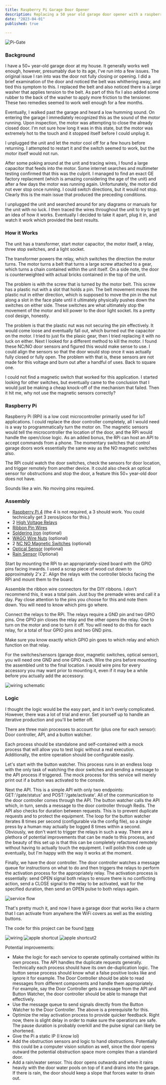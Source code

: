 ```yaml
---
title: Raspberry Pi Garage Door Opener
description: Replacing a 50 year old garage door opener with a raspberry pi
date: "2023-04-01"
published: true
  
---
```


<img alt='Pi-Gate' src='/images/pi-gate/pigate.png' />

### Background
I have a 50+ year-old garage door at my house.
It generally works well enough, however, presumably due to its age, I've run into a few issues.
The original issue I ran into was the door not fully closing or opening.
I did a brief examination of the door and noticed the belt was whithering away, and tied this symptom to this.
I replaced the belt and also noticed there is a large washer that applies tension to the belt.
As part of this fix I also added some rubber to the back of the washer to apply more friction to the tensioner.
These two remedies seemed to work well enough for a few months.

Eventually, I walked past the garage and heard a low humming sound.
On entering the garage I immediately recognized this as the sound of the motor running.
Upon inspection, the motor was attempting to close the already closed door.
I'm not sure how long it was in this state, but the motor was extremely hot to the touch and it stopped itself before I could unplug it.

I unplugged the unit and let the motor cool off for a few hours before returning.
I attempted to restart it and the switch seemed to work, but the motor itself would not run.

After some poking around at the unit and tracing wires, I found a large capacitor that feeds into the motor.
Some internet searches and multimeter testing confirmed that this was the culprit.
I managed to find an exact GE factory replacment (which is amazing considering the age of the unit) and after a few days the motor was running again.
Unfortunately, the motor did not ever stop once running. I could switch directions, but it would not stop.
Clearly this is the main issue that produced the preceding conditions.

I unplugged the unit and searched around for any diagrams or manuals for the unit with no luck.
I then traced the wires throughout the unit to try to get an idea of how it works.
Eventually I decided to take it apart, plug it in, and watch it work which provided the best results.

### How it Works

The unit has a transformer, start motor capacitor, the motor itself, a relay, three stop switches, and a light socket.

The transformer powers the relay, which switches the direction the motor turns.
The motor turns a belt that turns a large screw attached to a gear, which turns a chain contained within the unit itself.
On a side note, the door is counterweighted with actual bricks contained in the top of the unit.

The problem is with the screw that is turned by the motor belt. This screw has a plastic nut with a slot that holds a pin.
The belt movement moves the plastic nut in either direction, which is supposed to move the pin in the nut along a slot in the face plate until it ultimately physically pushes down the switches on either side.
These switches are what ultimately stop the movement of the motor and kill power to the door light socket.
Its a pretty cool design, honestly.

The problem is that the plastic nut was not securing the pin effectively. It would come loose and eventually fall out, which burned out the capacitor on the motor.
I tried to just fix the plasic gear, then I tried replacing it with no luck on either.
Next I looked for a different method to kill the motor. I found these NC/NO door sensors and figured this would make sense to use.
I could align the sensors so that the door would stop once it was actually fully closed or fully open.
The problem with that is, these sensors are not made for this voltage and burn out after a handful of uses.
Back to square one.

I could not find a magnetic switch that worked for this application. I started looking for other switches, but eventually came to the conclusion that I would just be making a cheap knock-off of the mechanism that failed.
Then it hit me, why not use the magnetic sensors correctly?

### Raspberry Pi

Raspberry Pi (RPi) is a low cost microcontroller primarily used for IoT applications.
I could replace the door controller completely, all I would need is a way to programmatically turn the motor on.
The magnetic sensors would tell the microcontroller the location of the door, and the RPi would handle the open/close logic.
As an added bonus, the RPi can host an API to accept commands from a phone. The momentary switches that control garage doors work essentially the same way as the NO magnetic switches also.

The RPi could watch the door switches, check the sensors for door location, and trigger remotely from another device.
It could also check an optical sensor for obstructions and stop the door, a feature this 50+ year-old door does not have.

Sounds like a win. No moving pins required.

### Assembly

- <a target="_blank" href="https://www.amazon.com/GeeekPi-Raspberry-4GB-Starter-Kit/dp/B0B3M2HKN6/ref=sr_1_2_sspa?keywords=raspberry+pi+4&amp;sr=8-2-spons&amp;ufe=app_do%253Aamzn1.fos.18ed3cb5-28d5-4975-8bc7-93deae8f9840&amp;sp_csd=d2lkZ2V0TmFtZT1zcF9hdGY&amp;psc=1&_encoding=UTF8&tag=gas0e0-20&linkCode=ur2&linkId=57423a1eeba3bb43c53efc8f5adda185&camp=1789&creative=9325">Raspberry Pi 4</a> (the 4 is not required, a 3 should work. You could technically get 3 zeros/picos for this.)
- 2 <a target="_blank" href="https://www.amazon.com/gp/product/B0B8H42YQ5/ref=ppx_yo_dt_b_search_asin_image?ie=UTF8&amp;psc=1&_encoding=UTF8&tag=gas0e0-20&linkCode=ur2&linkId=390388da413631df155817ff22df52fe&camp=1789&creative=9325">High Voltage Relays</a>
- <a target="_blank" href="https://www.amazon.com/EDGELEC-Breadboard-Optional-Assorted-Multicolored/dp/B07GD2BWPY/ref=sr_1_3?keywords=ribbon+cable&amp;s=industrial&amp;sr=1-3&_encoding=UTF8&tag=gas0e0-20&linkCode=ur2&linkId=1f195976afc308e88e32411d253e7e5e&camp=1789&creative=9325">Ribbon Pin Wires</a>
- <a target="_blank" href="https://www.amazon.com/Weller-D550-Dual-Professional-Soldering/dp/B00002N5LO/ref=sr_1_31_sspa?keywords=Soldering+Iron&amp;s=industrial&amp;sr=1-31-spons&amp;sp_csd=d2lkZ2V0TmFtZT1zcF9idGY&amp;psc=1&_encoding=UTF8&tag=gas0e0-20&linkCode=ur2&linkId=e4f053fe0ca94ce91e5fdfb9f7e162de&camp=1789&creative=9325">Soldering Iron</a> (optional)
- <a target="_blank" href="https://www.amazon.com/WAGO-Lever-Nuts-75pc-Connector-Assortment/dp/B018MGMFDI/ref=sr_1_5?keywords=WAGO+Wire+Nuts&amp;s=industrial&amp;sr=1-5&_encoding=UTF8&tag=gas0e0-20&linkCode=ur2&linkId=65ba3c630f52457faf4af042caafb9fe&camp=1789&creative=9325">WAGO Wire Nuts</a> (optional)
- 2 <a target="_blank" href="https://www.amazon.com/Magnetic-Switch-Normally-Closed-Security/dp/B0735BP1K4/ref=sr_1_8?keywords=NC%252FNO+Magnetic+Switches&amp;s=industrial&amp;sr=1-8&_encoding=UTF8&tag=gas0e0-20&linkCode=ur2&linkId=4c35a4aae4d3a93bcc03c01062879b7d&camp=1789&creative=9325">NC NO Magnetic Switches</a> (optional)
- <a target="_blank" href="https://www.amazon.com/Twidec-Photoelectric-Proximity-Infrared-E3F-20DNL-18/dp/B082PFXVYX/ref=sr_1_11?keywords=Optical+Sensor+garage+door&amp;s=industrial&amp;sr=1-11&_encoding=UTF8&tag=gas0e0-20&linkCode=ur2&linkId=53573589106c2ba8731c62443275a27b&camp=1789&creative=9325">Optical Sensor</a> (optional)
- <a target="_blank" href="https://www.amazon.com/CQRobot-Consumption-Resistance-Temperature-Properties/dp/B07ZMGW3QJ/ref=sr_1_33?keywords=rain+sensor+pi&amp;s=industrial&amp;sr=1-33&_encoding=UTF8&tag=gas0e0-20&linkCode=ur2&linkId=543095dc4303c7f158406c2e88b98df0&camp=1789&creative=9325">Rain Sensor</a> (Optional)

Start by mounting the RPi to an appropriately-sized board with the GPIO pins facing inwards. I used a scrap piece of wood cut down to approximately 2'x 2'.
Align the relays with the controller blocks facing the RPi and mount them to the board.

Assemble the ribbon wire connectors for the DIY ribbons. I don't recommend this, it was a total pain. Just buy the premade wires and call it a day.
Pay close attention to the pins you choose for this and note them down. You will need to know which pins go where.

Connect the relays to the RPi. The relays require a GND pin and two GPIO pins. One GPIO pin closes the relay and the other opens the relay.
One to turn on the motor and one to turn it off. You will need to do this for each relay, for a total of four GPIO pins and two GND pins.

Make sure you know exactly which GPIO pin goes to which relay and which function on that relay.

For the switches/sensors (garage door, magnetic switches, optical sensor), you will need one GND and one GPIO each.
Wire the pins before mounting the assembled unit to the final location. I would wire pins for every accessory you may want prior to mounting it, even if it may be a while before you actually add the accessory.

<img alt='wiring schematic' src='/images/pi-gate/wiring-schematic.png' />

### Logic

I thought the logic would be the easy part, and it isn't overly complicated.
However, there was a lot of trial and error. Set yourself up to handle an iterative production and you'll be better off.

There are three main processes to account for (plus one for each sensor): Door controller, API, and a button watcher.

Each process should be standalone and self-contained with a mock process that will allow you to test logic without a real execution.
Additionally, the entire operation should be configurable easily.

Let's start with the button watcher. This process runs in an endless loop with the only task of watching the door switches and sending a message to the API process if triggered.
The mock process for this service will merely print out if a button was activated to the console.

Next the API. This is a simple API with only two endpoints: GET:'/gate/status' and POST:'/gate/activate'.
All of the communication to the door controller comes through the API. The button watcher calls the API which, in turn, sends a message to the door controller through Redis.
The API also checks for duration between requests. This is to prevent duplicate requests and to protect the equipment.
The loop for the button watcher iterates 8 times per second (configurable via the config file), so a single press by a human may actually be logged 8 times within a second.
Obviously, we don't want to trigger the relays in such a way. There are a plethora of potential improvements that can be made to this process, and the beauty of this set up is 
that this can be completely refactored remotely without having to actually touch the equipment. I will polish this code up eventually, but I'm happy with the way it works at the moment.

Finally, we have the door controller. The door controller watches a message queue for instructions on what to do and then triggers the relays to perform the activation process for the appropriately relay.
The activation process is essentially: send OPEN signal both relays to ensure there is no conflicting action, send a CLOSE signal to the relay to be activated, wait for the specified duration, then send an OPEN pulse to both relays again.

<img alt='service flow' src='/images/pi-gate/service-flow.png' />

That's pretty much it, and now I have a garage door that works like a charm that I can activate from anywhere the WiFi covers as well as the existing buttons.

The code for this project can be found <a target="_blank" href="https://github.com/mark-styx/gate-controller/tree/master" >here</a>

<img alt='wiring' src='/images/pi-gate/pi-gate.jpeg' />
<img alt='apple shortcut' src='/images/pi-gate/pi-gate2.jpeg' />
<img alt='apple shortcut2' src='/images/pi-gate/pi-gate3.jpeg' />

Potential improvements:
- Make the logic for each service to operate optimally contained within its own process. The API handles the duplicate requests generally. Technically 
each process should have its own de-duplication logic. The button sense process should know what a false positive looks like and ignore it for example. The Door Controller should be able to read messages from different components and handle them appropriately. 
For example, say the Door Controller gets a message from the API and Button Watcher, the door controller should be able to manage that effectively.
- Use the message queue to send signals directly from the Button Watcher to the Door Controller. The above is a prerequisite for this.
- Optimize the relay activation process to provide quicker feedback. Right now, there is slight delay in order to make sure the operations are safe. The pause duration is probably overkill and the pulse signal can likely be shortened.
- Give the Pi a static IP (I know lol)
- Add the obstruction sensors and logic to hand obstructions. Potentially this could be a computer vision solution as well, since the door opens outward the potential obstruction space more complex than a standard door.
- Add a rain/water sensor. This door opens outwards and when it rains heavily with the door water pools on top of it and drains into the garage. If there is rain, the door should keep a slope that forces water to drain out.
